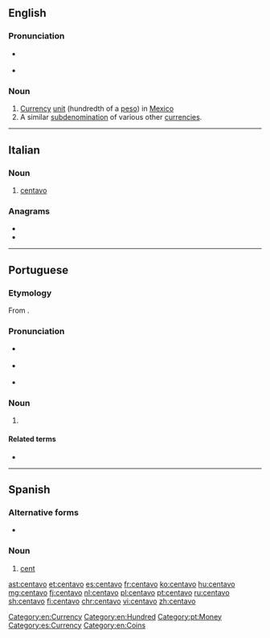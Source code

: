 ==English==
{{wikipedia}}

===Pronunciation===
* {{a|US}} {{IPA|/sɛnˈtɑ voʊ/|lang=en}}
* {{audio|En-ca-centavo.oga|Audio (US)|lang=en}}

===Noun===
{{en-noun}}

# [[currency|Currency]] [[unit]] (hundredth of a [[peso]]) in [[Mexico]]
# A similar [[subdenomination]] of various other [[currencies]].

[[Category:en:Currency]]
[[Category:en:Hundred]]

----

==Italian==

===Noun===
{{it-noun|m}}

# [[#English|centavo]]

===Anagrams===
* {{l|it|covante}}
* {{l|it|vocante}}

----

==Portuguese==

===Etymology===
From {{affix|pt|cento|-avo|gloss1=hundred}}.

===Pronunciation===
* {{a|Portugal|Brazil}} {{IPA|/sẽ.ˈta.vu/|lang=pt}}
* {{a|South Brazil}} {{IPA|/sẽ.ˈta.vo/|lang=pt}}
* {{rhymes|avu|lang=pt}}

===Noun===
{{pt-noun|m|s}}

# {{l|en|cent}} {{gloss|a hundredth of several monetary units, including the Brazilian [[real]], the Portuguese [[escudo]], and the Mozambican [[metical]]}}

====Related terms====
* {{l|pt|cêntimo}}

[[Category:pt:Money]]

----

==Spanish==

===Alternative forms===
* {{l|es|ctvo.}}

===Noun===
{{es-noun|m}}

# [[cent]] {{gloss|subunit of currency in US and other countries}}

[[Category:es:Currency]]
[[Category:en:Coins]]

[[ast:centavo]]
[[et:centavo]]
[[es:centavo]]
[[fr:centavo]]
[[ko:centavo]]
[[hu:centavo]]
[[mg:centavo]]
[[fj:centavo]]
[[nl:centavo]]
[[pl:centavo]]
[[pt:centavo]]
[[ru:centavo]]
[[sh:centavo]]
[[fi:centavo]]
[[chr:centavo]]
[[vi:centavo]]
[[zh:centavo]]